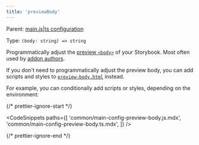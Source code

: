 ```yaml
---
title: 'previewBody'
---
```


Parent: [main.js|ts configuration](./main-config.md)

Type: `(body: string) => string`

Programmatically adjust the [preview `<body>`](../configure/story-rendering.md#adding-to-body) of your Storybook. Most often used by [addon authors](../addons/writing-presets.md#ui-configuration).

<Callout variant="info" icon="💡">

If you don't need to programmatically adjust the preview body, you can add scripts and styles to [`preview-body.html`](../configure/story-rendering.md#adding-to-body) instead.

</Callout>

For example, you can conditionally add scripts or styles, depending on the environment:

{/* prettier-ignore-start */}

<CodeSnippets
  paths={[
    'common/main-config-preview-body.js.mdx',
    'common/main-config-preview-body.ts.mdx',
  ]}
/>

{/* prettier-ignore-end */}

